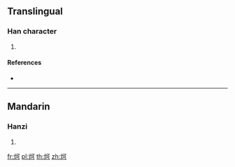 {{character info/new}}
==Translingual==

===Han character===
{{Han char|rn=86|rad=火|as=05|sn=9|four=|canj=FMNR|ids=⿰火可}}

# {{defn|Han|sort=火05}}

====References====
* {{Han ref|kx=0668.100|dkj=18938|dj=1077.130|hdz=32194.140|uh=70A3|ud=28835}}

----

==Mandarin==

===Hanzi===
{{cmn-hanzi|pin=[[kě]] ([[ke3]])|wg=k'o<sup>3</sup>}}

# {{defn|lang=cmn|sort=火05}}

[[fr:炣]]
[[pl:炣]]
[[th:炣]]
[[zh:炣]]